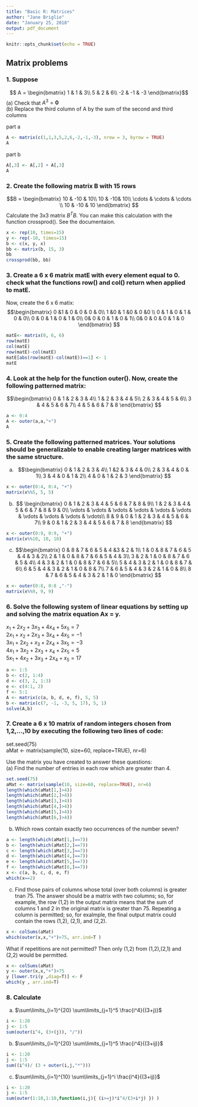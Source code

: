 ```yaml
---
title: "Basic R: Matrices"
author: "Jane Briglio"
date: "January 25, 2018"
output: pdf_document
---
```


```r
knitr::opts_chunk$set(echo = TRUE)
```

## Matrix problems

### 1. Suppose
$$ A = \begin{bmatrix}
1 & 1 & 3\\ 
5 & 2 & 6\\ 
-2 & -1 & -3
\end{bmatrix}$$
(a) Check that $A^3 = \mathbf{0}$  
(b) Replace the third column of A by the 
sum of the second and third columns  
   
part a 
```r
A <- matrix(c(1,1,3,5,2,6,-2,-1,-3), nrow = 3, byrow = TRUE)
A
```
part b
```r
A[,3] <- A[,2] + A[,3]
A
```



### 2. Create the following matrix B with 15 rows
$$B = \begin{bmatrix}
10 & -10 & 10\\
10 &  -10& 10\\
 \cdots & \cdots  & \cdots \\
10 & -10 & 10
\end{bmatrix} $$
Calculate the 3x3 matrix $B^TB$.  You can make this calculation with the function crossprod().  See the documentaion. 

```r
x <- rep(10, times=15)
y <- rep(-10, times=15)
b <- c(x, y, x)
bb <- matrix(b, 15, 3)
bb
crossprod(bb, bb) 
```

### 3. Create a 6 x 6 matrix matE  with every element equal to 0.  check what the functions row() and col() return when applied to matE.
Now, create the 6 x 6 matix:
$$\begin{bmatrix}
0 &1  & 0 & 0 & 0 & 0\\
1 &0 & 1 &0  & 0 &0 \\
0 & 1 & 0 & 1 & 0 & 0\\
0 & 0 & 1 & 0 & 1 & 0\\
0& 0 & 0 & 1 & 0 & 1\\
0& 0 & 0 & 0 & 1 & 0
\end{bmatrix} $$  

```r
matE<- matrix(0, 6, 6)
row(matE)
col(matE)
row(matE)-col(matE)
matE[abs(row(matE)-col(matE))==1] <- 1
matE

```

### 4.  Look at the help for the function outer().  Now, create the following patterned matrix:
$$\begin{bmatrix}
0 & 1 & 2 & 3 & 4\\
1 & 2 & 3 & 4 & 5\\
2 & 3 & 4 & 5 & 6\\
3 & 4 & 5 & 6 & 7\\
4 & 5 & 6 & 7 & 8
\end{bmatrix} $$

```r
a <- 0:4
A <- outer(a,a,"+")
A
```

### 5.  Create the following patterned matrices.  Your solutions should be generalizable to enable creating larger matrices with the same structure.
(a)
$$\begin{bmatrix}
0 & 1 & 2 & 3 & 4\\
1 &2 & 3 & 4 & 0\\
2 & 3 & 4 & 0 & 1\\
3 & 4 & 0 & 1 & 2\\
4 & 0 & 1 & 2 & 3
\end{bmatrix}  $$
```r
x <- outer(0:4, 0:4, "+")
matrix(x%%5, 5, 5)
```
(b)
$$ \begin{bmatrix}
0 & 1 & 2 & 3 & 4 & 5 & 6 & 7 & 8 & 9\\
1 & 2 & 3 & 4 & 5 & 6 & 7 & 8 & 9 & 0\\
\vdots  & \vdots & \vdots & \vdots & \vdots & \vdots & \vdots & \vdots & \vdots & \vdots\\
8 & 9 & 0 & 1 & 2 & 3 & 4 & 5 & 6 & 7\\
9 & 0 & 1 & 2 & 3 & 4 & 5 & 6 & 7 & 8
\end{bmatrix} $$
```r
x <- outer(0:9, 0:9, "+")
matrix(x%%10, 10, 10)
```
(c)
$$\begin{bmatrix}
0 & 8 & 7 & 6 & 5 & 4 &3  & 2 & 1\\
1 & 0 & 8 & 7 & 6 & 5 & 4 & 3 & 2\\
2 & 1 & 0 & 8 & 7 & 6 & 5 & 4 & 3\\
3 & 2 & 1 & 0 & 8 & 7 & 6 & 5 & 4\\
4 & 3 & 2 & 1 & 0 & 8 & 7 & 6 & 5\\
5 & 4 & 3 & 2 & 1 & 0 & 8 & 7 & 6\\
6 & 5 & 4 & 3 & 2 & 1 & 0 & 8 & 7\\
7 & 6 & 5 & 4 & 3 & 2 & 1 & 0 & 8\\
8 & 7 & 6 & 5 & 4 & 3 & 2 & 1 & 0
\end{bmatrix} $$
```r
x <- outer(0:8, 0:8 ,"-")
matrix(x%%9, 9, 9)
```

### 6.  Solve the following system of linear equations by setting up and solving the matrix equation Ax = y.
$x_1 + 2x_2 + 3x_3 + 4x_4 + 5x_5 =  7$  
$2x_1 +  x_2 + 2x_3 + 3x_4 + 4x_5 = -1$  
$3x_1 + 2x_2 +  x_3 + 2x_4 + 3x_5 = -3$  
$4x_1 + 3x_2 + 2x_3 +  x_4 + 2x_5 =  5$  
$5x_1 + 4x_2 + 3x_3 + 2x_4 +  x_5 = 17$ 

```r
a <- 1:5
b <- c(2, 1:4)
d <- c(3, 2, 1:3)
e <- c(4:1, 2)
f <- 5:1
A <- matrix(c(a, b, d, e, f), 5, 5)
b <- matrix(c(7, -1, -3, 5, 17), 5, 1)
solve(A,b)
```

### 7. Create a 6 x 10 matrix of random integers chosen from 1,2,...,10 by executing the following two lines of code:

set.seed(75)  
aMat <- matrix(sample(10, size=60, replace=TRUE), nr=6)  

Use the matrix you have created to answer these questions:  
(a) Find the number of entries in each row which are greater than 4.

```r
set.seed(75)  
aMat <- matrix(sample(10, size=60, replace=TRUE), nr=6)
length(which(aMat[1,]>4))
length(which(aMat[2,]>4))
length(which(aMat[3,]>4))
length(which(aMat[4,]>4))
length(which(aMat[5,]>4))
length(which(aMat[6,]>4))
```
(b) Which rows contain exactly two occurrences of the number seven?
```r
a <- length(which(aMat[1,]==7))
b <- length(which(aMat[2,]==7))
c <- length(which(aMat[3,]==7))
d <- length(which(aMat[4,]==7))
e <- length(which(aMat[5,]==7))
f <- length(which(aMat[6,]==7))
x <- c(a, b, c, d, e, f)
which(x==2)
```
(c) Find those pairs of columns whose total (over both columns) is greater tnan 75.  The answer should be a matrix with two columns; so, for example, the row (1,2) in the output matrix means that the sum of columns 1 and 2 in the original matrix is greater than 75.  Repeating a column is permitted; so, for exalmple, the final output matrix could contain the rows (1,2), (2,1), and (2,2).  
```r
x <- colSums(aMat)
which(outer(x,x,"+")>75, arr.ind=T )
```
What if repetitions are not permitted? Then only (1,2) from (1,2),(2,1) and (2,2) would be permitted.
```r
x <- colSums(aMat)
y <- outer(x,x,"+")>75
y [lower.tri(y ,diag=T)] <- F
which(y , arr.ind=T)
```

### 8. Calculate
(a) $\sum\limits_{i=1}^{20} \sum\limits_{j=1}^5 \frac{i^4}{(3+j)}$
```r
i <- 1:20
j <- 1:5
sum(outer(i^4, (3+(j)), "/"))
```
(b) $\sum\limits_{i=1}^{20} \sum\limits_{j=1}^5 \frac{i^4}{(3+ij)}$
```r
i <- 1:20
j <- 1:5
sum((i^4)/ (3 + outer(i,j,"*")))
```
(c) $\sum\limits_{i=1}^{10} \sum\limits_{j=1}^i \frac{i^4}{(3+ij)}$
```r
i <- 1:20
j <- 1:5
sum(outer(1:10,1:10,function(i,j){ (i>=j)*i^4/(3+i*j) }) )
```

